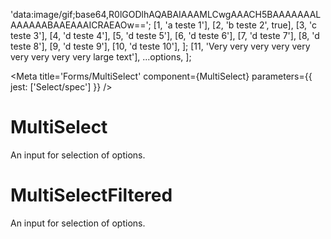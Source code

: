 

  'data:image/gif;base64,R0lGODlhAQABAIAAAMLCwgAAACH5BAAAAAAALAAAAAABAAEAAAICRAEAOw==';
  [1, 'a teste 1'],
  [2, 'b teste 2', true],
  [3, 'c teste 3'],
  [4, 'd teste 4'],
  [5, 'd teste 5'],
  [6, 'd teste 6'],
  [7, 'd teste 7'],
  [8, 'd teste 8'],
  [9, 'd teste 9'],
  [10, 'd teste 10'],
];
  [11, 'Very very very very very very very very very large text'],
  ...options,
];

<Meta
  title='Forms/MultiSelect'
  component={MultiSelect}
  parameters={{ jest: ['Select/spec'] }}
/>

# MultiSelect

An input for selection of options.

<Canvas>
  <Story name='MultiSelect'>
    <MultiSelect placeholder='Placeholder here...' options={options} />
  </Story>
</Canvas>

<Canvas>
  <Story name='MultiSelect Error'>
    <MultiSelect error placeholder='Placeholder here...' options={options} />
  </Story>
</Canvas>

<Canvas>
  <Story name='MultiSelect Disabled'>
    <MultiSelect disabled placeholder='Placeholder here...' options={options} />
  </Story>
</Canvas>

<ArgsTable of={MultiSelect} />

# MultiSelectFiltered

An input for selection of options.

<Canvas>
  <Story name='MultiSelectFiltered'>
    <MultiSelectFiltered
      placeholder='Placeholder here...'
      onChange={action('change')}
      options={options}
    />
  </Story>
</Canvas>

<Canvas>
  <Story name='MultiSelectFiltered error'>
    <MultiSelectFiltered
      error
      placeholder='Placeholder here...'
      onChange={action('change')}
      options={options}
    />
  </Story>
</Canvas>

<Canvas>
  <Story name='MultiSelectFiltered disabled'>
    <MultiSelectFiltered
      disabled
      placeholder='Placeholder here...'
      onChange={action('change')}
      options={options}
    />
  </Story>
</Canvas>

<ArgsTable of={MultiSelectFiltered} />
